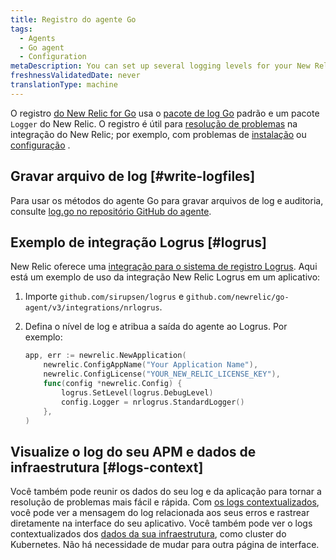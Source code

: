 ```yaml
---
title: Registro do agente Go
tags:
  - Agents
  - Go agent
  - Configuration
metaDescription: You can set up several logging levels for your New Relic Go agent; this is useful for troubleshooting your New Relic Golang integration.
freshnessValidatedDate: never
translationType: machine
---
```


O registro [do New Relic for Go](/docs/agents/go-agent/get-started/new-relic-go) usa o [pacote de log Go](https://golang.org/pkg/log/) padrão e um pacote `Logger` do New Relic. O registro é útil para [resolução de problemas](/docs/agents/go-agent/troubleshooting/no-data-appears-go) na integração do New Relic; por exemplo, com problemas de [instalação](/docs/agents/go-agent/get-started/install-new-relic-go) ou [configuração](/docs/agents/go-agent/instrumentation/go-agent-configuration) .

## Gravar arquivo de log [#write-logfiles]

Para usar os métodos do agente Go para gravar arquivos de log e auditoria, consulte [log.go no repositório GitHub do agente](https://github.com/newrelic/go-agent/blob/20541a9393ae651949eb75b82666d4a7c2a10dec/v3/newrelic/log.go).

## Exemplo de integração Logrus [#logrus]

New Relic oferece uma [integração para o sistema de registro Logrus](https://github.com/newrelic/go-agent/blob/master/_integrations/nrlogrus/nrlogrus.go). Aqui está um exemplo de uso da integração New Relic Logrus em um aplicativo:

1. Importe `github.com/sirupsen/logrus` e `github.com/newrelic/go-agent/v3/integrations/nrlogrus`.

2. Defina o nível de log e atribua a saída do agente ao Logrus. Por exemplo:

   ```go
   app, err := newrelic.NewApplication(
       newrelic.ConfigAppName("Your Application Name"),
       newrelic.ConfigLicense("YOUR_NEW_RELIC_LICENSE_KEY"),
       func(config *newrelic.Config) {
           logrus.SetLevel(logrus.DebugLevel)
           config.Logger = nrlogrus.StandardLogger()
       },
   )
   ```

## Visualize o log do seu APM e dados de infraestrutura [#logs-context]

Você também pode reunir os dados do seu log e da aplicação para tornar a resolução de problemas mais fácil e rápida. Com [os logs contextualizados](/docs/logs/logs-context/configure-logs-context-go/), você pode ver a mensagem do log relacionada aos seus erros e rastrear diretamente na interface do seu aplicativo. Você também pode ver o logs contextualizados dos [dados da sua infraestrutura](/docs/logs/forward-logs/forward-your-logs-using-infrastructure-agent/), como cluster do Kubernetes. Não há necessidade de mudar para outra página de interface.